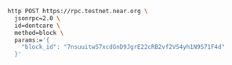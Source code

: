 ```bash
http POST https://rpc.testnet.near.org \
  jsonrpc=2.0 \
  id=dontcare \
  method=block \
  params:='{
    "block_id": "7nsuuitwS7xcdGnD9JgrE22cRB2vf2VS4yh1N9S71F4d"
  }'
```
